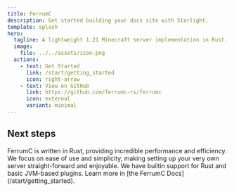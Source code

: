 ```yaml
---
title: FerrumC
description: Get started building your docs site with Starlight.
template: splash
hero:
  tagline: A lightweight 1.21 Minecraft server implementation in Rust.
  image:
    file: ../../assets/icon.png
  actions:
    - text: Get Started
      link: /start/getting_started
      icon: right-arrow
    - text: View on GitHub
      link: https://github.com/ferrumc-rs/ferrumc
      icon: external
      variant: minimal
---
```



## Next steps

<CardGrid stagger>
	<Card title="Performant" icon="rocket">
        FerrumC is written in Rust, providing incredible performance and efficiency.
    </Card>
	<Card title="Ease of Use" icon="laptop">
		We focus on ease of use and simplicity, making setting up your very own server straight-forward and enjoyable.
	</Card>
	<Card title="Plugins" icon="setting">
        We have builtin support for Rust and basic JVM-based plugins.
    </Card>
	<Card title="Read the docs" icon="open-book">
		Learn more in [the FerrumC Docs](/start/getting_started).
	</Card>
</CardGrid>
